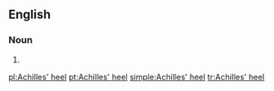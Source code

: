 ==English==
===Noun===
{{en-noun|sg=[[Achilles]]' [[heel]]}}
# {{alternative spelling of|[[Achilles heel]]}}

[[pl:Achilles' heel]]
[[pt:Achilles' heel]]
[[simple:Achilles' heel]]
[[tr:Achilles' heel]]